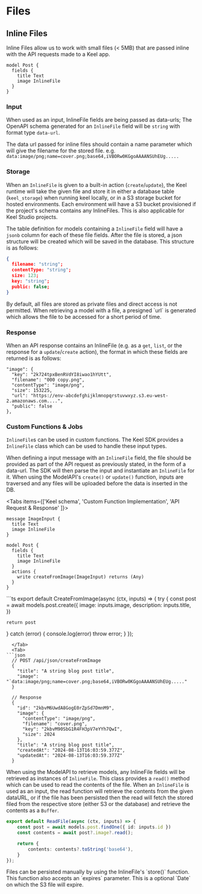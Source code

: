 # Files

## Inline Files

Inline Files allow us to work with small files (< 5MB) that are passed inline with the API requests made to a Keel app.

```keel {4}
model Post {
  fields {
    title Text
    image InlineFile
  }
}
```

### Input

When used as an input, InlineFile fields are being passed as data-urls; The OpenAPI schema generated for an `InlineFile` field will be `string` with format type `data-url`.

The data url passed for inline files should contain a name parameter which will give the filename for the stored file. e.g. `data:image/png;name=cover.png;base64,iVBORw0KGgoAAAANSUhEUg.....`

### Storage

When an `InlineFile` is given to a built-in action (`create`/`update`), the Keel runtime will take the given file and store it in either a database table (`keel_storage`) when running keel locally, or in a S3 storage bucket for hosted environments. Each environment will have a S3 bucket provisioned if the project's schema contains any InlineFiles. This is also applicable for Keel Studio projects.

The table definition for models containing a `InlineFile` field will have a `jsonb` column for each of these file fields. After the file is stored, a json structure will be created which will be saved in the database. This structure is as follows:

```json
{
  filename: "string";
  contentType: "string";
  size: 123;
  key: "string";
  public: false;
}
```

<Callout type="info" emoji="🔐">
  By default, all files are stored as private files and direct access is not permitted. When retrieving a model with a file, a presigned `url` is generated which allows the file to be accessed for a short period of time.
</Callout>

### Response

When an API response contains an InlineFile (e.g. as a `get`, `list`, or the response for a `update`/`create` action), the format in which these fields are returned is as follows:

```
"image": {
  "key": "2k724tpxBenRVdYI8iwao1hYUtt",
  "filename": "000 copy.png",
  "contentType": "image/png",
  "size": 153225,
  "url": "https://env-abcdefghijklmnopqrstuvwxyz.s3.eu-west-2.amazonaws.com....",
  "public": false
},
```

### Custom Functions & Jobs

`InlineFile`s can be used in custom functions. The Keel SDK provides a `InlineFile` class which can be used to handle these input types.

When defining a input message with an `InlineFile` field, the file should be provided as part of the API request as previously stated, in the form of a data-url. The SDK will then parse the input and instantiate an `InlineFile` for it. When using the ModelAPI's `create()` or `update()` function, inputs are traversed and any files will be uploaded before the data is inserted in the DB. 


<Tabs items={['Keel schema', 'Custom Function Implementation', 'API Request & Response' ]}>
  <Tab>
```keel
message ImageInput {
  title Text
  image InlineFile
}

model Post {
  fields {
    title Text
    image InlineFile
  }
  actions {
    write createFromImage(ImageInput) returns (Any)
  }
}
```
  </Tab>
    <Tab>
```ts
export default CreateFromImage(async (ctx, inputs) => {
  try {
    const post = await models.post.create({
      image: inputs.image,
      description: inputs.title,
    })
  
    return post
  } catch (error) {
    console.log(error)
    throw error;
  }
});
```
  </Tab>
  <Tab>
```json
  // POST /api/json/createFromImage
  {
    "title": "A string blog post title",
    "image": "`data:image/png;name=cover.png;base64,iVBORw0KGgoAAAANSUhEUg....."
  }

  // Response
  {
    "id": "2kbvM6UwdA8GogE0rZpSd7DmnM9",
    "image": {
      "contentType": "image/png",
      "filename": "cover.png",
      "key": "2kbvM90SbG1R4FH3pV7eYYh7QwI",
      "size": 2024
    },
    "title": "A string blog post title",
    "createdAt": "2024-08-13T16:03:59.377Z",
    "updatedAt": "2024-08-13T16:03:59.377Z"
  }
```
  </Tab>
</Tabs>

When using the ModelAPI to retrieve models, any InlineFile fields will be retrieved as instances of `InlineFile`. This class provides a `read()` method which can be used to read the contents of the file. When an `InlineFile` is used as an input, the read function will retrieve the contents from the given dataURL, or if the file has been persisted then the read will fetch the stored filed from the respective store (either S3 or the database) and retrieve the contents as a `Buffer`.

```ts
export default ReadFile(async (ctx, inputs) => {
    const post = await models.post.findOne({ id: inputs.id })
    const contents = await post?.image?.read();

    return {
        contents: contents?.toString('base64'),
    }
});
```

<Callout type="info" emoji="🗄️">
  Files can be persisted manually by using the InlineFile's `store()` function. This function also accepts an `expires` parameter. This is a optional `Date` on which the S3 file will expire.
</Callout>
